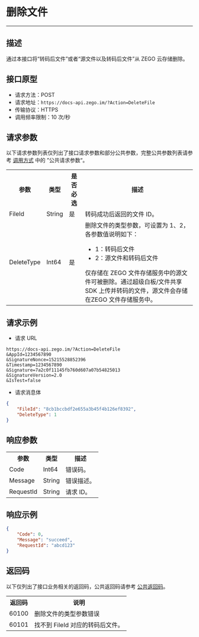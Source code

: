 
# 删除文件

- - -

<FileServerWarning />


##  描述

通过本接口将“转码后文件”或者“源文件以及转码后文件”从 ZEGO 云存储删除。

##  接口原型

- 请求方法：POST
- 请求地址：`https://docs-api.zego.im/?Action=DeleteFile`
- 传输协议：HTTPS
- 调用频率限制：10 次/秒

##  请求参数

以下请求参数列表仅列出了接口请求参数和部分公共参数，完整公共参数列表请参考 [调用方式](./Accessing%20Server%20APIs.mdx) 中的 ”公共请求参数“。

<table>
  <tbody><tr>
    <th>参数</th>
    <th>类型</th>
    <th>是否必选</th>
    <th>描述</th>
  </tr>
  <tr>
    <td>FileId</td>
    <td>String</td>
    <td>是</td>
    <td>转码成功后返回的文件 ID。</td>
  </tr>
  <tr>
    <td>DeleteType</td>
    <td>Int64</td>
    <td>是</td>
    <td>删除文件的类型参数，可设置为 1、2，各参数值说明如下：<ul><li> 1：转码后文件</li> <li>2：源文件和转码后文件</li></ul><div class="mk-hint">仅存储在 ZEGO 文件存储服务中的源文件可被删除。通过超级白板/文件共享 SDK 上传并转码的文件，源文件会存储在ZEGO 文件存储服务中。</div></td>
  </tr>
</tbody></table>

##  请求示例

- 请求 URL  
```
https://docs-api.zego.im/?Action=DeleteFile
&AppId=1234567890
&SignatureNonce=15215528852396
&Timestamp=1234567890
&Signature=7a2c0f11145fb760d607a07b54825013
&SignatureVersion=2.0
&IsTest=false
```
- 请求消息体 
```json
{
    "FileId": "8cb1bccbdf2e655a3b45f4b126ef8392",
    "DeleteType": 1
}
```

##  响应参数

<table>
  <tbody><tr>
    <th>参数</th>
    <th>类型</th>
    <th>描述</th>
  </tr>
  <tr>
    <td>Code</td>
    <td>Int64</td>
    <td>错误码。</td>
  </tr>
  <tr>
    <td>Message</td>
    <td>String</td>
    <td>错误描述。</td>
  </tr>
  <tr>
    <td>RequestId</td>
    <td>String</td>
    <td>请求 ID。</td>
  </tr>
</tbody></table>

##  响应示例

```json
{
    "Code": 0,
    "Message": "succeed",
    "RequestId": "abcd123"
}
```

##  返回码

以下仅列出了接口业务相关的返回码，公共返回码请参考 [公共返回码](./Common%20Error%20Codes.mdx)。
<table>
  <tbody><tr>
    <th>返回码</th>
    <th>说明</th>
  </tr>
  <tr>
    <td>60100</td>
    <td>删除文件的类型参数错误</td>
  </tr>
  <tr>
    <td>60101</td>
    <td>找不到 FileId 对应的转码后文件。</td>
  </tr>
</tbody></table>
